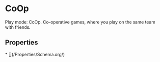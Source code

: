 # CoOp

Play mode: CoOp. Co-operative games, where you play on the same team with friends.

## Properties

<Grid>
* [](/Properties/Schema.org/)

</Grid>

